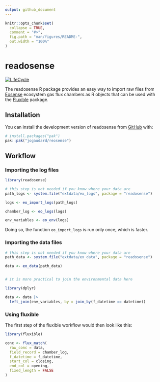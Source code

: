 ```yaml
---
output: github_document
---
```


<!-- README.md is generated from README.Rmd. Please edit that file -->

```r
knitr::opts_chunk$set(
  collapse = TRUE,
  comment = "#>",
  fig.path = "man/figures/README-",
  out.width = "100%"
)
```

# readosense

<!-- badges: start -->
[![LifeCycle](https://img.shields.io/badge/lifecycle-experimental-orange)](https://lifecycle.r-lib.org/articles/stages.html#experimental)
<!-- badges: end -->

The readosense R package provides an easy way to import raw files from [Eosense](https://eosense.com/) ecosystem gas flux chambers as R objects that can be used with the [Fluxible](https://plant-functional-trait-course.github.io/fluxible/) package.

## Installation

You can install the development version of readosense from [GitHub](https://github.com/) with:

``` r
# install.packages("pak")
pak::pak("jogaudard/reosense")
```

## Workflow

### Importing the log files
```r
library(readosense)

# this step is not needed if you know where your data are
path_logs <- system.file("extdata/ex_logs", package = "readosense")

logs <- eo_import_logs(path_logs)

chamber_log <- eo_logs(logs)

env_variables <- eo_env(logs)
```
Doing so, the function `eo_import_logs` is run only once, which is faster.

### Importing the data files

```r

# this step is not needed if you know where your data are
path_data <- system.file("extdata/ex_data", package = "readosense")

data <- eo_data(path_data)


# it is more practical to join the environmental data here

library(dplyr)

data <- data |>
  left_join(env_variables, by = join_by(f_datetime == datetime))

```

### Using fluxible

The first step of the fluxible workflow would then look like this:
```r
library(fluxible)

conc <- flux_match(
  raw_conc = data,
  field_record = chamber_log,
  f_datetime = f_datetime,
  start_col = closing,
  end_col = opening,
  fixed_length = FALSE
)
```


